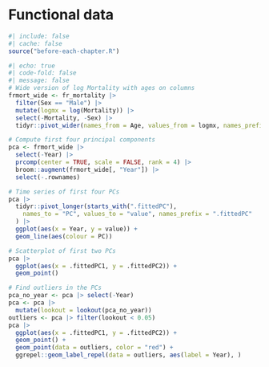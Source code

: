 # Functional data {#sec-noneuclidean}

```r
#| include: false
#| cache: false
source("before-each-chapter.R")
```


```r
#| echo: true
#| code-fold: false
#| message: false
# Wide version of log Mortality with ages on columns
frmort_wide <- fr_mortality |>
  filter(Sex == "Male") |>
  mutate(logmx = log(Mortality)) |>
  select(-Mortality, -Sex) |>
  tidyr::pivot_wider(names_from = Age, values_from = logmx, names_prefix = "Age")

# Compute first four principal components
pca <- frmort_wide |>
  select(-Year) |>
  prcomp(center = TRUE, scale = FALSE, rank = 4) |>
  broom::augment(frmort_wide[, "Year"]) |>
  select(-.rownames)

# Time series of first four PCs
pca |>
  tidyr::pivot_longer(starts_with(".fittedPC"),
    names_to = "PC", values_to = "value", names_prefix = ".fittedPC"
  ) |>
  ggplot(aes(x = Year, y = value)) +
  geom_line(aes(colour = PC))

# Scatterplot of first two PCs
pca |>
  ggplot(aes(x = .fittedPC1, y = .fittedPC2)) +
  geom_point()

# Find outliers in the PCs
pca_no_year <- pca |> select(-Year)
pca <- pca |>
  mutate(lookout = lookout(pca_no_year))
outliers <- pca |> filter(lookout < 0.05)
pca |>
  ggplot(aes(x = .fittedPC1, y = .fittedPC2)) +
  geom_point() +
  geom_point(data = outliers, color = "red") +
  ggrepel::geom_label_repel(data = outliers, aes(label = Year), )
```
